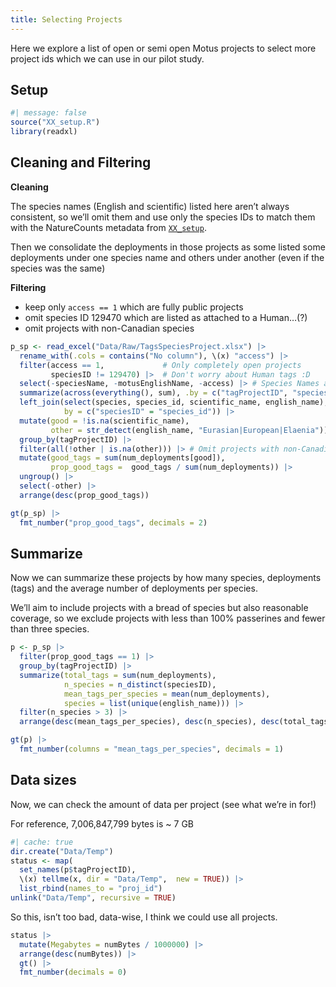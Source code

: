```yaml
---
title: Selecting Projects
---
```


Here we explore a list of open or semi open Motus projects to select more
project ids which we can use in our pilot study.

## Setup

```r
#| message: false
source("XX_setup.R")
library(readxl)
```


## Cleaning and Filtering

**Cleaning**

The species names (English and scientific) listed here aren't always consistent,
so we'll omit them and use only the species IDs to match them with the 
NatureCounts metadata from [`XX_setup`](XX_setup.html).

Then we consolidate the deployments in those projects as some listed some
deployments under one species name and others under another (even if the species
was the same)

**Filtering**

- keep only `access == 1` which are fully public projects 
- omit species ID 129470 which are listed as attached to a Human...(?)
- omit projects with non-Canadian species

```r
p_sp <- read_excel("Data/Raw/TagsSpeciesProject.xlsx") |>
  rename_with(.cols = contains("No column"), \(x) "access") |>
  filter(access == 1,             # Only completely open projects
         speciesID != 129470) |>  # Don't worry about Human tags :D
  select(-speciesName, -motusEnglishName, -access) |> # Species Names are not consistent
  summarize(across(everything(), sum), .by = c("tagProjectID", "speciesID")) |>
  left_join(select(species, species_id, scientific_name, english_name),
            by = c("speciesID" = "species_id")) |>
  mutate(good = !is.na(scientific_name),
         other = str_detect(english_name, "Eurasian|European|Elaenia")) |>
  group_by(tagProjectID) |>
  filter(all(!other | is.na(other))) |> # Omit projects with non-Canadian species
  mutate(good_tags = sum(num_deployments[good]),
         prop_good_tags =  good_tags / sum(num_deployments)) |>
  ungroup() |>
  select(-other) |>
  arrange(desc(prop_good_tags))

gt(p_sp) |>
  fmt_number("prop_good_tags", decimals = 2)
```

## Summarize

Now we can summarize these projects by how many species, deployments (tags) and
the average number of deployments per species. 

We'll aim to include projects with a bread of species but also reasonable coverage,
so we exclude projects with less than 100% passerines and fewer than three species.
```r
p <- p_sp |>
  filter(prop_good_tags == 1) |>
  group_by(tagProjectID) |>
  summarize(total_tags = sum(num_deployments),
            n_species = n_distinct(speciesID),
            mean_tags_per_species = mean(num_deployments),
            species = list(unique(english_name))) |>
  filter(n_species > 3) |>
  arrange(desc(mean_tags_per_species), desc(n_species), desc(total_tags))

gt(p) |>
  fmt_number(columns = "mean_tags_per_species", decimals = 1)
```


## Data sizes

Now, we can check the amount of data per project (see what we're in for!)

For reference, 7,006,847,799 bytes is ~ 7 GB

```r
#| cache: true
dir.create("Data/Temp")
status <- map(
  set_names(p$tagProjectID), 
  \(x) tellme(x, dir = "Data/Temp",  new = TRUE)) |>
  list_rbind(names_to = "proj_id")
unlink("Data/Temp", recursive = TRUE)
```

So this, isn't too bad, data-wise, I think we could use all projects.

```r
status |> 
  mutate(Megabytes = numBytes / 1000000) |>
  arrange(desc(numBytes)) |>
  gt() |>
  fmt_number(decimals = 0) 
```



